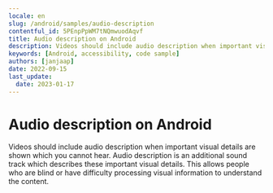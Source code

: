 ```yaml
---
locale: en
slug: /android/samples/audio-description
contentful_id: 5PEnpPpWM7tNQmwuodAqvf
title: Audio description on Android
description: Videos should include audio description when important visual details are shown which you cannot hear.
keywords: [Android, accessibility, code sample]
authors: [janjaap]
date: 2022-09-15
last_update:
  date: 2023-01-17
---
```


# Audio description on Android

Videos should include audio description when important visual details are shown which you cannot hear. Audio description is an additional sound track which describes these important visual details. This allows people who are blind or have difficulty processing visual information to understand the content.

<CodeSample id="media-audio-description" platform="android" locale="en"/>
